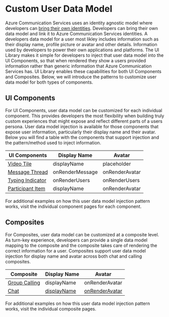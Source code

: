 
<Meta title="Custom User Data Model" />

# Custom User Data Model

Azure Communication Services uses an identity agnostic model where developers can [bring their own identities](https://docs.microsoft.com/azure/communication-services/concepts/identity-model).
Developers can bring their own data model and link it to Azure Communication Services identities.
A developers data model for a user most likley includes information such as their display name, profile picture or avatar and other details. Information used by developers to power their own applications and platforms.
The UI Library makes it simple for developers to inject that user data model into the UI Components, so that when rendered they show a users provided information rather than generic information that Azure Communication Services has.
UI Library enables these capabilities for both UI Components and Composites. Below, we will introduce the patterns to customize user data model for both types of components.

## UI Components

For UI Components, user data model can be customized for each individual component.
This provides developers the most flexibility when building truly custom experiences that might expose and reflect different parts of a users persona.
User data model injection is available for those components that expose user information, particularly their display name and their avatar.
Below you will find a table with the components that support injection and the pattern/method used to inject information.

| UI Components                                                                      | Display Name    | Avatar         |
| ---------------------------------------------------------------------------------- | --------------- | -------------- |
| [Video Tile](/?path=/story/ui-components-video-tile--video-tile)                   | displayName     | placeholder    |
| [Message Thread](/?path=/story/ui-components-message-thread--message-thread)       | onRenderMessage | onRenderAvatar |
| [Typing Indicator](/?path=/story/ui-components-typing-indicator--typing-indicator) | onRenderUsers   | onRenderUsers  |
| [Participant Item](/?path=/story/ui-components-participant-item--participant-item) | displayName     | onRenderAvatar |

For additional examples on how this user data model injection pattern works, visit the individual component pages for each component.

## Composites

For Composites, user data model can be customized at a composite level.
As turn-key experience, developers can provide a single data model mapping to the composite and the composite takes care of rendering the correct information for a user.
Composites support user data model injection for display name and avatar across both chat and calling composites.

| Composite                                                        | Display Name                                                                | Avatar                                                                         |
| ---------------------------------------------------------------- | --------------------------------------------------------------------------- | ------------------------------------------------------------------------------ |
| [Group Calling](/?path=/story/composites-group-call--group-call) | displayName                                                                 | onRenderAvatar                                                                 |
| [Chat](/?path=/story/composites-group-chat--group-chat)          | [displayName](/?path=/docs/composites-chat--basic-canvas#custom-data-model) | [onRenderAvatar](/?path=/docs/composites-chat--basic-canvas#custom-data-model) |

For additional examples on how this user data model injection pattern works, visit the individual composite pages.
